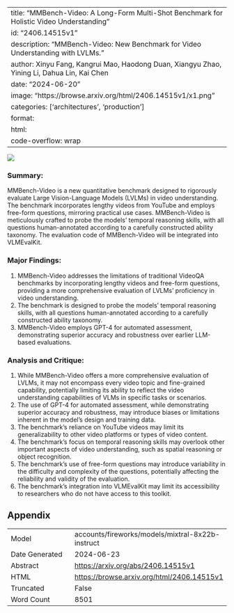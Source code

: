 
---
title: "MMBench-Video: A Long-Form Multi-Shot Benchmark for Holistic Video Understanding"
id: "2406.14515v1"
description: "MMBench-Video: New Benchmark for Video Understanding with LVLMs."
author: Xinyu Fang, Kangrui Mao, Haodong Duan, Xiangyu Zhao, Yining Li, Dahua Lin, Kai Chen
date: "2024-06-20"
image: "https://browse.arxiv.org/html/2406.14515v1/x1.png"
categories: ['architectures', 'production']
format:
  html:
    code-overflow: wrap
---

![](https://browse.arxiv.org/html/2406.14515v1/x1.png)

### Summary:
MMBench-Video is a new quantitative benchmark designed to rigorously evaluate Large Vision-Language Models (LVLMs) in video understanding. The benchmark incorporates lengthy videos from YouTube and employs free-form questions, mirroring practical use cases. MMBench-Video is meticulously crafted to probe the models' temporal reasoning skills, with all questions human-annotated according to a carefully constructed ability taxonomy. The evaluation code of MMBench-Video will be integrated into VLMEvalKit.

### Major Findings:
1. MMBench-Video addresses the limitations of traditional VideoQA benchmarks by incorporating lengthy videos and free-form questions, providing a more comprehensive evaluation of LVLMs' proficiency in video understanding.
2. The benchmark is designed to probe the models' temporal reasoning skills, with all questions human-annotated according to a carefully constructed ability taxonomy.
3. MMBench-Video employs GPT-4 for automated assessment, demonstrating superior accuracy and robustness over earlier LLM-based evaluations.

### Analysis and Critique:
1. While MMBench-Video offers a more comprehensive evaluation of LVLMs, it may not encompass every video topic and fine-grained capability, potentially limiting its ability to reflect the video understanding capabilities of VLMs in specific tasks or scenarios.
2. The use of GPT-4 for automated assessment, while demonstrating superior accuracy and robustness, may introduce biases or limitations inherent in the model's design and training data.
3. The benchmark's reliance on YouTube videos may limit its generalizability to other video platforms or types of video content.
4. The benchmark's focus on temporal reasoning skills may overlook other important aspects of video understanding, such as spatial reasoning or object recognition.
5. The benchmark's use of free-form questions may introduce variability in the difficulty and complexity of the questions, potentially affecting the reliability and validity of the evaluation.
6. The benchmark's integration into VLMEvalKit may limit its accessibility to researchers who do not have access to this toolkit.

## Appendix

|          |          |
|----------|----------|
| Model     | accounts/fireworks/models/mixtral-8x22b-instruct       |
| Date Generated     | 2024-06-23       |
| Abstract | [https://arxiv.org/abs/2406.14515v1](https://arxiv.org/abs/2406.14515v1)        |
| HTML     | [https://browse.arxiv.org/html/2406.14515v1](https://browse.arxiv.org/html/2406.14515v1)       |
| Truncated       | False       |
| Word Count       | 8501       |